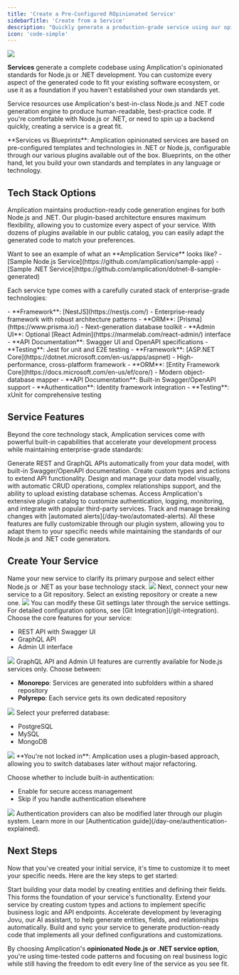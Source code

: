 ```yaml
---
title: 'Create a Pre-Configured ROpinionated Service'
sidebarTitle: 'Create from a Service'
description: "Quickly generate a production-grade service using our opinionated, pre-configured Node.js or .NET code generation engines."
icon: 'code-simple'
---
```


<Frame>
  <img src="/images/day-one/service.png" />
</Frame>

**Services** generate a complete codebase using Amplication's opinionated standards for Node.js or .NET development.
You can customize every aspect of the generated code to fit your existing software ecosystem, or use it as a foundation if you haven't established your own standards yet.

Service resources use Amplication's best-in-class Node.js and .NET code generation engine to produce human-readable, best-practice code.
If you're comfortable with Node.js or .NET, or need to spin up a backend quickly, creating a service is a great fit.

<Note>
**Services vs Blueprints**: Amplication opinionated services are based on pre-configured templates and technologies in .NET or Node.js, configurable through our various plugins available out of the box.
Blueprints, on the other hand, let you build your own standards and templates in any language or technology.
</Note>

## Tech Stack Options

Amplication maintains production-ready code generation engines for both Node.js and .NET.
Our plugin-based architecture ensures maximum flexibility, allowing you to customize every aspect of your service.
With dozens of plugins available in our public catalog, you can easily adapt the generated code to match your preferences.

<Tip>
  Want to see an example of what an **Amplication Service** looks like?
  - [Sample Node.js Service](https://github.com/amplication/sample-app)
  - [Sample .NET Service](https://github.com/amplication/dotnet-8-sample-generated)
</Tip>

Each service type comes with a carefully curated stack of enterprise-grade technologies:

<AccordionGroup>
  <Accordion title="Node.js" icon="node">
    - **Framework**: [NestJS](https://nestjs.com/) - Enterprise-ready framework with robust architecture patterns
    - **ORM**: [Prisma](https://www.prisma.io/) - Next-generation database toolkit
    - **Admin UI**: Optional [React Admin](https://marmelab.com/react-admin/) interface
    - **API Documentation**: Swagger UI and OpenAPI specifications
    - **Testing**: Jest for unit and E2E testing
  </Accordion>
  <Accordion title=".NET" icon="microsoft">
    - **Framework**: [ASP.NET Core](https://dotnet.microsoft.com/en-us/apps/aspnet) - High-performance, cross-platform framework
    - **ORM**: [Entity Framework Core](https://docs.microsoft.com/en-us/ef/core/) - Modern object-database mapper
    - **API Documentation**: Built-in Swagger/OpenAPI support
    - **Authentication**: Identity framework integration
    - **Testing**: xUnit for comprehensive testing
  </Accordion>

</AccordionGroup>

## Service Features

Beyond the core technology stack, Amplication services come with powerful built-in capabilities that accelerate your development process while maintaining enterprise-grade standards:

<CardGroup cols={2}>
  <Card title="Automatic API Generation" icon="bolt">
    Generate REST and GraphQL APIs automatically from your data model, with
    built-in Swagger/OpenAPI documentation. Create custom types and actions to
    extend API functionality.
  </Card>

  <Card title="Entity Management" icon="database">
    Design and manage your data model visually, with automatic CRUD operations, complex relationships support, and the ability to upload existing database schemas.
  </Card>

  <Card title="Plugin Ecosystem" icon="plug">
    Access Amplication's extensive plugin catalog to customize authentication, logging, monitoring, and integrate with popular third-party services.
  </Card>

  <Card title="Technical Debt Management" icon="chart-line">
    Track and manage breaking changes with [automated alerts](/day-two/automated-alerts).
  </Card>
</CardGroup>

<Note>
  All these features are fully customizable through our plugin system,
  allowing you to adapt them to your specific needs while maintaining the
  standards of our Node.js and .NET code generators.
</Note>

## Create Your Service

<Steps>

<Step title="Choose Technology Stack and Name">
  Name your new service to clarify its primary purpose and select either Node.js
  or .NET as your base technology stack.

  <Frame>
    <img src="/images/day-one/create-service-step-1.png" />
  </Frame>

</Step>

<Step title="Configure Git Integration">
Next, connect your new service to a Git repository.
Select an existing repository or create a new one.

<Frame>
    <img src="/images/day-one/create-service-step-2.png" />
  </Frame>

<Info>
You can modify these Git settings later through the service settings.
For detailed configuration options, see [Git Integration](/git-integration).
</Info>

</Step>

<Step title="Select Initial Features">
Choose the core features for your service:

- REST API with Swagger UI
- GraphQL API
- Admin UI interface

<Frame>
    <img src="/images/day-one/create-service-step-3.png" />
</Frame>

<Note>
GraphQL API and Admin UI features are currently available for Node.js services only.
</Note>
</Step>

<Step title="Configure Repository Structure">
Choose between:

- **Monorepo**: Services are generated into subfolders within a shared repository
- **Polyrepo**: Each service gets its own dedicated repository

<Frame>
    <img src="/images/day-one/create-service-step-4.png" />
</Frame>

</Step>

<Step title="Choose Database">
Select your preferred database:

- PostgreSQL
- MySQL
- MongoDB

<Frame>
    <img src="/images/day-one/create-service-step-5.png" />
</Frame>

<Tip>
**You're not locked in**: Amplication uses a plugin-based approach, allowing you to switch databases later without major refactoring.
</Tip>

</Step>

<Step title="Configure Authentication">

Choose whether to include built-in authentication:

- Enable for secure access management
- Skip if you handle authentication elsewhere

<Frame>
    <img src="/images/day-one/create-service-step-6.png" />
</Frame>

<Note>
Authentication providers can also be modified later through our plugin system.
Learn more in our [Authentication guide](/day-one/authentication-explained).
</Note>
</Step>
</Steps>

## Next Steps

Now that you've created your initial service, it's time to customize it to meet your specific needs. Here are the key steps to get started:

<CardGroup cols={2}>
  <Card title="Add Entities & Fields" icon="database" href="/day-one/entities">
    Start building your data model by creating entities and defining their fields. This forms the foundation of your service's functionality.
  </Card>

  <Card title="Custom Types & Actions" icon="code" href="/day-one/custom-types-actions">
    Extend your service by creating custom types and actions to implement specific business logic and API endpoints.
  </Card>

  <Card title="Use Jovu AI" icon="microchip-ai" href="/day-one/jovu">
    Accelerate development by leveraging Jovu, our AI assistant, to help generate entities, fields, and relationships automatically.
  </Card>

  <Card title="Generate Code" icon="laptop-code" href="/day-one/generate-code">
    Build and sync your service to generate production-ready code that implements all your defined configurations and customizations.
  </Card>
</CardGroup>

By choosing Amplication's **opinionated Node.js or .NET service option**, you're using time-tested code patterns and focusing on real business logic while still having the freedom to edit every line of the service as you see fit.